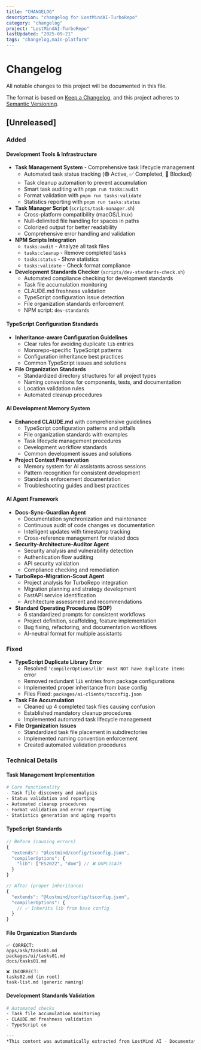 ```yaml
---
title: "CHANGELOG"
description: "changelog for LostMindAI-TurboRepo"
category: "changelog"
project: "LostMindAI-TurboRepo"
lastUpdated: "2025-09-21"
tags: "changelog,main-platform"
---
```


# Changelog

All notable changes to this project will be documented in this file.

The format is based on [Keep a Changelog](https://keepachangelog.com/en/1.0.0/),
and this project adheres to [Semantic Versioning](https://semver.org/spec/v2.0.0.html).

## [Unreleased]

### Added

#### Development Tools & Infrastructure

- **Task Management System** - Comprehensive task lifecycle management
  - Automated task status tracking (🟢 Active, ✅ Completed, 🔄 Blocked)
  - Task cleanup automation to prevent accumulation
  - Smart task auditing with `pnpm run tasks:audit`
  - Format validation with `pnpm run tasks:validate`
  - Statistics reporting with `pnpm run tasks:status`
- **Task Manager Script** (`scripts/task-manager.sh`)
  - Cross-platform compatibility (macOS/Linux)
  - Null-delimited file handling for spaces in paths
  - Colorized output for better readability
  - Comprehensive error handling and validation
- **NPM Scripts Integration**
  - `tasks:audit` - Analyze all task files
  - `tasks:cleanup` - Remove completed tasks
  - `tasks:status` - Show statistics
  - `tasks:validate` - Check format compliance
- **Development Standards Checker** (`scripts/dev-standards-check.sh`)
  - Automated compliance checking for development standards
  - Task file accumulation monitoring
  - CLAUDE.md freshness validation
  - TypeScript configuration issue detection
  - File organization standards enforcement
  - NPM script: `dev-standards`

#### TypeScript Configuration Standards

- **Inheritance-aware Configuration Guidelines**
  - Clear rules for avoiding duplicate `lib` entries
  - Monorepo-specific TypeScript patterns
  - Configuration inheritance best practices
  - Common TypeScript issues and solutions
- **File Organization Standards**
  - Standardized directory structures for all project types
  - Naming conventions for components, tests, and documentation
  - Location validation rules
  - Automated cleanup procedures

#### AI Development Memory System

- **Enhanced CLAUDE.md** with comprehensive guidelines
  - TypeScript configuration patterns and pitfalls
  - File organization standards with examples
  - Task lifecycle management procedures
  - Development workflow standards
  - Common development issues and solutions
- **Project Context Preservation**
  - Memory system for AI assistants across sessions
  - Pattern recognition for consistent development
  - Standards enforcement documentation
  - Troubleshooting guides and best practices

#### AI Agent Framework

- **Docs-Sync-Guardian Agent**
  - Documentation synchronization and maintenance
  - Continuous audit of code changes vs documentation
  - Intelligent updates with timestamp tracking
  - Cross-reference management for related docs
- **Security-Architecture-Auditor Agent**
  - Security analysis and vulnerability detection
  - Authentication flow auditing
  - API security validation
  - Compliance checking and remediation
- **TurboRepo-Migration-Scout Agent**
  - Project analysis for TurboRepo integration
  - Migration planning and strategy development
  - FastAPI service identification
  - Architecture assessment and recommendations
- **Standard Operating Procedures (SOP)**
  - 6 standardized prompts for consistent workflows
  - Project definition, scaffolding, feature implementation
  - Bug fixing, refactoring, and documentation workflows
  - AI-neutral format for multiple assistants

### Fixed

- **TypeScript Duplicate Library Error**
  - Resolved `'compilerOptions/lib' must NOT have duplicate items` error
  - Removed redundant `lib` entries from package configurations
  - Implemented proper inheritance from base config
  - Files Fixed: `packages/ai-clients/tsconfig.json`
- **Task File Accumulation**
  - Cleaned up 4 completed task files causing confusion
  - Established mandatory cleanup procedures
  - Implemented automated task lifecycle management
- **File Organization Issues**
  - Standardized task file placement in subdirectories
  - Implemented naming convention enforcement
  - Created automated validation procedures

### Technical Details

#### Task Management Implementation

```bash
# Core functionality
- Task file discovery and analysis
- Status validation and reporting
- Automated cleanup procedures
- Format validation and error reporting
- Statistics generation and aging reports
```

#### TypeScript Standards

```typescript
// Before (causing errors)
{
  "extends": "@lostmind/config/tsconfig.json",
  "compilerOptions": {
    "lib": ["ES2022", "dom"] // ❌ DUPLICATE
  }
}

// After (proper inheritance)
{
  "extends": "@lostmind/config/tsconfig.json",
  "compilerOptions": {
    // ✅ Inherits lib from base config
  }
}
```

#### File Organization Standards

```
✅ CORRECT:
apps/ask/tasks01.md
packages/ui/tasks01.md
docs/tasks01.md

❌ INCORRECT:
tasks02.md (in root)
task-list.md (generic naming)
```

#### Development Standards Validation

```bash
# Automated checks
- Task file accumulation monitoring
- CLAUDE.md freshness validation
- TypeScript co

---
*This content was automatically extracted from LostMind AI - Documentation Site. For the most up-to-date information, refer to the source project.*
